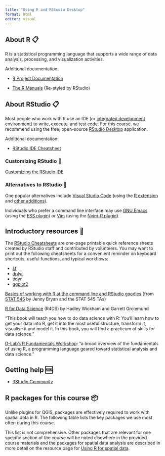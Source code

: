 ```yaml
---
title: "Using R and RStudio Desktop"
format: html
editor: visual
---
```


## About R 📋

R is a statistical programming language that supports a wide range of data analysis, processing, and visualization activities.

Additional documentation:

-   [R Project Documentation](https://www.r-project.org/other-docs.html)

-   [The R Manuals](https://rstudio.github.io/r-manuals/) (Re-styled by RStudio)

## About RStudio 📋

Most people who work with R use an IDE (or [integrated development environment](https://en.wikipedia.org/wiki/Integrated_development_environment)) to write, execute, and test code. For this course, we recommend using the free, open-source [RStudio Desktop](https://www.rstudio.com/products/rstudio/download/#download) application.

Additional documentation:

- [RStudio IDE Cheatsheet](https://raw.githubusercontent.com/rstudio/cheatsheets/main/rstudio-ide.pdf)

### Customizing RStudio 🎨

[Customizing the RStudio IDE](https://support.rstudio.com/hc/en-us/articles/200549016-Customizing-RStudio)

### Alternatives to RStudio 🧰

One popular alternatives include [Visual Studio Code](https://code.visualstudio.com/) (using the [R extension](https://marketplace.visualstudio.com/items?itemName=REditorSupport.r) and [other additions](https://code.visualstudio.com/docs/languages/r)).

Individuals who prefer a command line interface may use [GNU Emacs](https://www.gnu.org/s/emacs/) (using the [ESS plugin](https://ess.r-project.org/)) or [Vim](https://www.vim.org/) (using the [Nvim-R plugin](https://www.vim.org/scripts/script.php?script_id=2628)).

## Introductory resources 🐣

The [RStudio Cheatsheets](https://www.rstudio.com/resources/cheatsheets/) are one-page printable quick reference sheets created by RStudio staff and contributed by volunteers. You may want to print out the following cheatsheets for a convenient reminder on keyboard shortcuts, useful functions, and typical workflows:

-   [sf](https://raw.githubusercontent.com/rstudio/cheatsheets/main/sf.pdf)
-   [dplyr](https://raw.githubusercontent.com/rstudio/cheatsheets/main/data-transformation.pdf)
-   [tidyr](https://raw.githubusercontent.com/rstudio/cheatsheets/main/tidyr.pdf)
- [ggplot2](https://raw.githubusercontent.com/rstudio/cheatsheets/main/data-visualization.pdf)

[Basics of working with R at the command line and RStudio goodies](https://stat545.com/r-basics.html) (from [STAT 545](https://stat545.com/) by Jenny Bryan and the STAT 545 TAs)

[R for Data Science](https://r4ds.had.co.nz/) (R4DS) by Hadley Wickham and Garrett Grolemund

"This book will teach you how to do data science with R: You'll learn how to get your data into R, get it into the most useful structure, transform it, visualise it and model it. In this book, you will find a practicum of skills for data science."

[D-Lab's R Fundamentals Workshop](https://github.com/dlab-berkeley/R-Fundamentals): "a broad overview of the fundamentals of using R, a programming language geared toward statistical analysis and data science."

## Getting help 🆘

-   [RStudio Community](https://community.rstudio.com/)

## R packages for this course 📦

Unlike plugins for QGIS, packages are effectively required to work with spatial data in R. The following table lists the key packages we use most often during this course.

This list is not comprehensive. Other packages that are relevant for one specific section of the course will be noted elsewhere in the provided course materials and the packages for spatial data analysis are described in more detail on the resource page for [Using R for spatial data](/resources/r-spatial).
